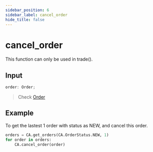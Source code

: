 ```yaml
---
sidebar_position: 6
sidebar_label: cancel_order
hide_title: false
---
```



# cancel_order

<Highlight color="#ffba00"> This function can only be used in trade().</Highlight>

## Input

```typescript
order: Order;
```

> Check [Order](/docs/developer/api/python/ca-objects/order)
## Example

To get the lastest 1 order with status as NEW, and cancel this order.

```python
orders = CA.get_orders(CA.OrderStatus.NEW, 1)
for order in orders:
    CA.cancel_order(order)
```
